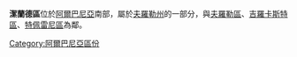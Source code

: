 {{Infomation of Subdivisions|
Map=Image:AlbaniaSarande.png|Map showing Sarandë within Albania|
MapSize=100px|
Nation=阿爾巴尼亞|
enNation=Albania|
Lang=阿爾巴尼亞語|
oName=Sarandë|
Lv=區|
Capital=[[薩蘭達|薩蘭達]]|
tArea=730|
tPop=35,235|
PopYear=2001|
ISOcode=AL-SR|
}}


'''潔蘭德區'''位於[[阿爾巴尼亞|阿爾巴尼亞]]南部，屬於[[夫羅勒州|夫羅勒州]]的一部分，與[[夫羅勒區|夫羅勒區]]、[[吉羅卡斯特區|吉羅卡斯特區]]、[[特佩雷尼區|特佩雷尼區]]為鄰。

{{Districts of Albania}}

[[Category:阿爾巴尼亞區份|Category:阿爾巴尼亞區份]]
